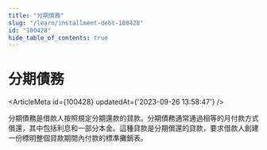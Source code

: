 ```yaml
---
title: "分期債務"
slug: "/learn/installment-debt-100428"
id: "100428"
hide_table_of_contents: true
---
```



# 分期債務

<ArticleMeta id={100428} updatedAt={'2023-09-26 13:58:47'} />
<div className='border-solid border-b border-t-0 my-4 border-[var(--ifm-color-gray-300)]' />

分期債務是借款人按照規定分期還款的貸款。分期債務通常通過相等的月付款方式償還，其中包括利息和一部分本金。這種貸款是分期償還的貸款，要求借款人創建一份標明整個貸款期間內付款的標準攤銷表。
